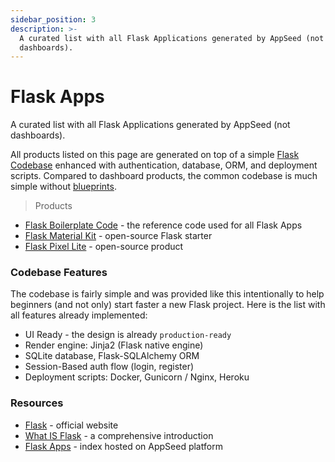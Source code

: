 ```yaml
---
sidebar_position: 3
description: >-
  A curated list with all Flask Applications generated by AppSeed (not
  dashboards).
---
```


# Flask Apps

<SubHeading>A curated list with all Flask Applications generated by AppSeed (not dashboards). </SubHeading>

All products listed on this page are generated on top of a simple [Flask Codebase](../../boilerplate-code/flask.mdx) enhanced with authentication, database, ORM, and deployment scripts. Compared to dashboard products, the common codebase is much simple without [blueprints](https://flask.palletsprojects.com/en/2.0.x/blueprints/). &#x20;

> Products

- [Flask Boilerplate Code](../../boilerplate-code/flask.mdx) - the reference code used for all Flask Apps
- [Flask Material Kit](material-kit.mdx) - open-source Flask starter&#x20;
- [Flask Pixel Lite](pixel-lite.mdx) - open-source product

### Codebase Features

The codebase is fairly simple and was provided like this intentionally to help beginners (and not only) start faster a new Flask project. Here is the list with all features already implemented:

- UI Ready - the design is already `production-ready`
- Render engine: Jinja2 (Flask native engine)&#x20;
- SQLite database, Flask-SQLAlchemy ORM
- Session-Based auth flow (login, register)
- Deployment scripts: Docker, Gunicorn / Nginx, Heroku

### Resources

- [Flask](https://palletsprojects.com/p/flask/) - official website
- [What IS Flask](../../content/what-is/flask.mdx) - a comprehensive introduction&#x20;
- [Flask Apps](https://appseed.us/apps/flask-apps) - index hosted on AppSeed platform
